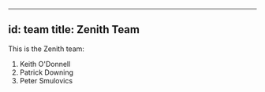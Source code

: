 
---
id: team
title: Zenith Team
---

This is the Zenith team:
1. Keith O'Donnell
2. Patrick Downing
3. Peter Smulovics
